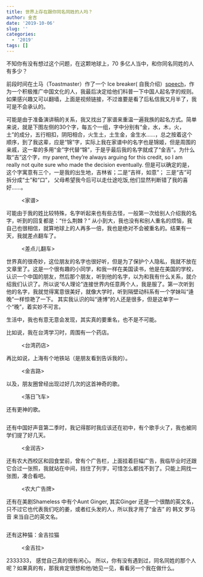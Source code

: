 ```yaml
---
title: 世界上存在跟你同名同姓的人吗？
author: 金吉
date: '2019-10-06'
slug: ''
categories:
  - '2019'
tags: []
---
```


不知你有没有想过这个问题，在这颗地球上，70 多亿人当中，和你同名同姓的人有多少？

前段时间在土马（Toastmaster）作了一个 Ice breaker( 自我介绍）[speech](https://youtu.be/5O_Ez2WCmSM)，作为一个积极推广中国文化的人，我最后决定给他们科普一下中国人起名字的规则。如果感兴趣又可以翻墙，上面是视频链接，不过谁要是看了后私信我又月半了，我可是不会承认的。

可能是由于准备演讲稿的关系，我又找出了家谱来重温一遍我族的起名方式。简单来说，就是下图左侧的30个字，每五个一组，字中分别有“金，水，木，火，土”的成分，五行相扣，阴阳相合，火生土，土生金，金生水......，总之按着这个顺序，到了我这辈，应是“锦”字，实际上我在家谱中的名字也是锦姬，但是周围的亲戚，这一辈的多用“金”字代替“锦”，于是乎最后我的名字就成了“金吉”。为什么取“吉”这个字，my parent, they're always arguing for this credit, so I am  really not quite sure who made the decision  eventually. 但是可以确定的是，这个字寓意有三个，一是我的出生地，吉林省；二是“吉祥，如意”； 三是“吉”可拆分成“士”和“口”， 父母希望我今后可以走仕途吃饭,他们显然判断错了我的喜好......。

![<家谱>](https://raw.githubusercontent.com/JinjiPang/jinji/main/pictures/familye_20191006002704.jpg)

可能由于我的姓比较特殊，名字听起来也有些古怪，一般第一次给别人介绍我的名字，听到的回复都是：“什么荆棘？”  从小到大，我也没有和别人重名的烦恼，我自己也很相信，就算地球上的人再多一倍，我也是绝对不会被重名的。结果有一天，我就差点翻车了。

![<差点儿翻车>](https://raw.githubusercontent.com/JinjiPang/jinji/main/pictures/WeChat%20Image_20191005234605.jpg)


世界真的很奇妙，这位朋友的名字也很好听，但是为了保护个人隐私，我就不放在文章里了。这是一个很有趣的小同学，和我一样在美国读书，他是在美国的学校，认识一个中国的朋友，然后那个朋友，听到他的名字，以为和我有什么关系，就介绍我们认识了。所以说“6人理论”连接世界内任意两个人，我是服了。第一次听到他的名字，我就觉得寓意很美好，就像大学时，听到隔壁动科系有一个学妹叫“逄晚”一样惊艳了一下。 其实我认识的叫“逄博”的人还是很多，但是这单字一个“晚”，着实妙不可言。

生活中，我也有意无意会发现，其实真的要重名，也不是不可能。

比如说，我在台湾学习时，周围有一个药店。

![<台湾药店>](https://raw.githubusercontent.com/JinjiPang/jinji/main/pictures/WeChat%20Image_20191006005213.jpg)

再比如说，上海有个地铁站（是朋友看到告诉我的）。

![<金吉路>](https://raw.githubusercontent.com/JinjiPang/jinji/main/pictures/%E9%87%91%E5%90%89%E8%B7%AFb2fbd984.jpg)

以及，朋友圈曾经出现过好几次的这首神奇的歌。

![<落日飞车>](https://raw.githubusercontent.com/JinjiPang/jinji/main/pictures/My%20jinji%20e_20191006000520.jpg)

还有更神的歌。

![<Jinji>](https://raw.githubusercontent.com/JinjiPang/jinji/main/pictures/Jinji535.jpg)

还有中国好声音第二季时，我记得那时我应该还在初中，有个歌手火了，我也被同学们提了好几天。

![<金润吉>](https://raw.githubusercontent.com/JinjiPang/jinji/main/pictures/jin%20runji6000550.jpg)

还有农大西校区和园食堂前，曾有个广告栏，上面挂着巨幅广告，我临毕业时还跟它合过一张照，我就站在中间，挡住了列字，可惜怎么都找不到了。只能上网找一张图，凑合看吧。

![<农大广告牌>](https://raw.githubusercontent.com/JinjiPang/jinji/main/pictures/timg.jpg)

还有在美剧Shameless 中有个Aunt Ginger, 其实Ginger 还是一个很酷的英文名，只不过它也代表我们吃的姜，或者红头发的人，所以我才用了“金吉” 的 韩文 罗马音 来当自己的英文名。

![<Shameless>](https://raw.githubusercontent.com/JinjiPang/jinji/main/pictures/WeChat%20Image_20191006010047.jpg)

还有这种猫：金吉拉猫

![<金吉拉>](https://raw.githubusercontent.com/JinjiPang/jinji/main/pictures/%E9%87%91%E5%90%89%E6%8B%89%E7%8C%AB65.jpg)

2333333， 感觉自己真的很有闲心。
所以，你有没有遇到过，同名同姓的那个人呢？如果真的有，那我肯定很想和他/她见一见，看看另一个我在做什么。






